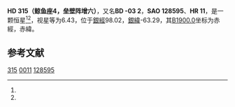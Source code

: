 {{Starbox begin
| name = 垒壁阵增六
}}
{{Starbox observe
| epoch = [[J2000.0|J2000.0]]
| constell = [[鲸鱼座|鲸鱼座]]/[[双鱼座|双鱼座]]
| 星官 = 
| ra = {{RA|0|7|44.1}}<ref name=SIMBAD /><ref name=DATA />
| dec = {{DEC|-2|32|56}}<ref name=SIMBAD /><ref name=DATA />
| appmag_v = 6.43<ref name=SIMBAD /><ref name=DATA />
}}
{{Starbox character
| class = B8IIIpSi<ref name=SIMBAD /><ref name=DATA />
| b-v = -0.14<ref name=SIMBAD /><ref name=DATA />
| u-b = -0.47<ref name=SIMBAD /><ref name=DATA />
| r-i = <ref name=SIMBAD /><ref name=DATA />
| variable = 
}}
{{Starbox astrometry
| radial_v = -0.47
| prop_mo_ra = 13
| parallax = 
| p_error = 
}}
{{Starbox catalog
| names =BD-03 2，[[SAO星表|SAO]] 128595，[[HD星表|HD]] 315，[[HR星表|HR]] 11}}
{{Starbox reference |Simbad=HR+11}}
{{Starbox end}}

'''HD 315（鲸鱼座4，垒壁阵增六）'''，又名'''BD -03 2'''，'''SAO 128595'''、'''HR 11'''，是一颗恒星<ref name=SIMBAD /><ref name=DATA />，视星等为6.43，位于[[銀道座標系|銀經]]98.02，[[銀道座標系|銀緯]]-63.29，其[[B1900.0|B1900.0]]坐标为赤經{{RA|0|2|36.7}}，赤緯{{DEC|-3|-63.29|20}}。

== 参考文献 ==
{{reflist | refs = 
<ref name=SIMBAD>{{Cite web|title=4 Cet|url=http://simbad.u-strasbg.fr/simbad/sim-basic?Ident=4+Cet&submit=SIMBAD+search|access-date=2021-08-01|work=sim-basic}}</ref>
<ref name=DATA>{{Cite web|title=VizieR|url=http://vizier.u-strasbg.fr/viz-bin/VizieR-5?-out.add=.&-source=I/311/hip2&HIP=635|access-date=2021-08-01|work=vizier.u-strasbg.fr}}</ref>

}}


[[Category:HD和HDE天體|315]]
[[Category:HR天體|0011]]
[[Category:SAO天體|128595]]
